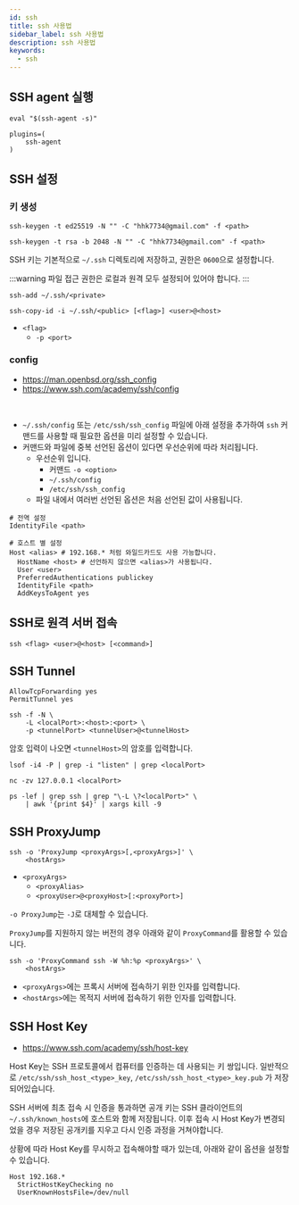 ```yaml
---
id: ssh
title: ssh 사용법
sidebar_label: ssh 사용법
description: ssh 사용법
keywords:
  - ssh
---
```


## SSH agent 실행

```shell
eval "$(ssh-agent -s)"
```

```shell title=".zshrc"
plugins=(
    ssh-agent
)
```

## SSH 설정

### 키 생성

```shell
ssh-keygen -t ed25519 -N "" -C "hhk7734@gmail.com" -f <path>
```

```shell
ssh-keygen -t rsa -b 2048 -N "" -C "hhk7734@gmail.com" -f <path>
```

SSH 키는 기본적으로 `~/.ssh` 디렉토리에 저장하고, 권한은 `0600`으로 설정합니다.

:::warning
파일 접근 권한은 로컬과 원격 모두 설정되어 있어야 합니다.
:::

```shell
ssh-add ~/.ssh/<private>
```

```shell
ssh-copy-id -i ~/.ssh/<public> [<flag>] <user>@<host>
```

- `<flag>`
  - `-p <port>`

### config

- https://man.openbsd.org/ssh_config
- https://www.ssh.com/academy/ssh/config

<br />

- `~/.ssh/config` 또는 `/etc/ssh/ssh_config` 파일에 아래 설정을 추가하여 `ssh` 커맨드를 사용할 때 필요한 옵션을 미리 설정할 수 있습니다.
- 커맨드와 파일에 중복 선언된 옵션이 있다면 우선순위에 따라 처리됩니다.
  - 우선순위 입니다.
    - 커맨드 `-o <option>`
    - `~/.ssh/config`
    - `/etc/ssh/ssh_config`
  - 파일 내에서 여러번 선언된 옵션은 처음 선언된 값이 사용됩니다.

```shell
# 전역 설정
IdentityFile <path>

# 호스트 별 설정
Host <alias> # 192.168.* 처럼 와일드카드도 사용 가능합니다.
  HostName <host> # 선언하지 않으면 <alias>가 사용됩니다.
  User <user>
  PreferredAuthentications publickey
  IdentityFile <path>
  AddKeysToAgent yes
```

## SSH로 원격 서버 접속

```shell
ssh <flag> <user>@<host> [<command>]
```

## SSH Tunnel

```shell title="/etc/ssh/sshd_config"
AllowTcpForwarding yes
PermitTunnel yes
```

```shell
ssh -f -N \
    -L <localPort>:<host>:<port> \
    -p <tunnelPort> <tunnelUser>@<tunnelHost>
```

암호 입력이 나오면 `<tunnelHost>`의 암호를 입력합니다.

```shell
lsof -i4 -P | grep -i "listen" | grep <localPort>
```

```shell
nc -zv 127.0.0.1 <localPort>
```

```shell
ps -lef | grep ssh | grep "\-L \?<localPort>" \
    | awk '{print $4}' | xargs kill -9
```

## SSH ProxyJump

```shell
ssh -o 'ProxyJump <proxyArgs>[,<proxyArgs>]' \
    <hostArgs>
```

- `<proxyArgs>`
  - `<proxyAlias>`
  - `<proxyUser>@<proxyHost>[:<proxyPort>]`

`-o ProxyJump`는 `-J`로 대체할 수 있습니다.

`ProxyJump`를 지원하지 않는 버전의 경우 아래와 같이 `ProxyCommand`를 활용할 수 있습니다.

```shell
ssh -o 'ProxyCommand ssh -W %h:%p <proxyArgs>' \
    <hostArgs>
```

- `<proxyArgs>`에는 프록시 서버에 접속하기 위한 인자를 입력합니다.
- `<hostArgs>`에는 목적지 서버에 접속하기 위한 인자를 입력합니다.

## SSH Host Key

- https://www.ssh.com/academy/ssh/host-key

Host Key는 SSH 프로토콜에서 컴퓨터를 인증하는 데 사용되는 키 쌍입니다. 일반적으로 `/etc/ssh/ssh_host_<type>_key`, `/etc/ssh/ssh_host_<type>_key.pub` 가 저장되어있습니다.

SSH 서버에 최초 접속 시 인증을 통과하면 공개 키는 SSH 클라이언트의 `~/.ssh/known_hosts`에 호스트와 함께 저장됩니다. 이후 접속 시 Host Key가 변경되었을 경우 저장된 공개키를 지우고 다시 인증 과정을 거쳐야합니다.

상황에 따라 Host Key를 무시하고 접속해야할 때가 있는데, 아래와 같이 옵션을 설정할 수 있습니다.

```shell
Host 192.168.*
  StrictHostKeyChecking no
  UserKnownHostsFile=/dev/null
```
